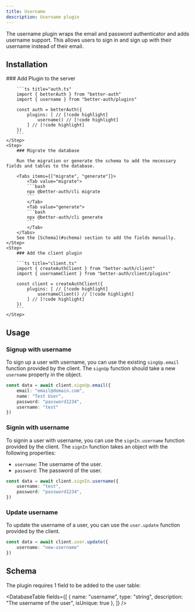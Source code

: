```yaml
---
title: Username
description: Username plugin
---
```


The username plugin wraps the email and password authenticator and adds username support. This allows users to sign in and sign up with their username instead of their email.

## Installation

<Steps>
    <Step>
        ### Add Plugin to the server

        ```ts title="auth.ts" 
        import { betterAuth } from "better-auth"
        import { username } from "better-auth/plugins"

        const auth = betterAuth({
            plugins: [ // [!code highlight]
                username() // [!code highlight]
            ] // [!code highlight]
        })
        ```
    </Step>
    <Step>
        ### Migrate the database

        Run the migration or generate the schema to add the necessary fields and tables to the database.

        <Tabs items={["migrate", "generate"]}>
            <Tab value="migrate">
            ```bash
            npx @better-auth/cli migrate
            ```
            </Tab>
            <Tab value="generate">
            ```bash
            npx @better-auth/cli generate
            ```
            </Tab>
        </Tabs>
        See the [Schema](#schema) section to add the fields manually.
    </Step>
    <Step>
        ### Add the client plugin
        
        ```ts title="client.ts"
        import { createAuthClient } from "better-auth/client"
        import { usernameClient } from "better-auth/client/plugins"
        
        const client = createAuthClient({
            plugins: [ // [!code highlight]
                usernameClient() // [!code highlight]
            ] // [!code highlight]
        })
        ```
    </Step>
</Steps>

## Usage

### Signup with username

To sign up a user with username, you can use the existing `singUp.email` function provided by the client. The `signUp` function should take a new `username` property in the object.

```ts title="client.ts"
const data = await client.signUp.email({
    email: "email@domain.com",
    name: "Test User",
    password: "password1234",
    username: "test"
})
```

### Signin with username

To signin a user with username, you can use the `signIn.username` function provided by the client. The `signIn` function takes an object with the following properties:

- `username`: The username of the user.
- `password`: The password of the user.

```ts title="client.ts" 
const data = await client.signIn.username({
    username: "test",
    password: "password1234",
})
```

### Update username

To update the username of a user, you can use the `user.update` function provided by the client.

```ts title="client.ts"
const data = await client.user.update({
    username: "new-username"
})
```

## Schema

The plugin requires 1 field to be added to the user table:

<DatabaseTable
    fields={[
        { 
            name: "username", 
            type: "string", 
            description: "The username of the user",
            isUnique: true
        },
    ]}
/>

